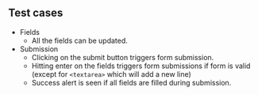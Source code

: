 ## Test cases

- Fields
  - All the fields can be updated.
- Submission
  - Clicking on the submit button triggers form submission.
  - Hitting enter on the fields triggers form submissions if form is valid (except for `<textarea>` which will add a new line)
  - Success alert is seen if all fields are filled during submission.
